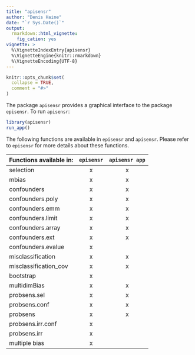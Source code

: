 ```yaml
---
title: "apisensr"
author: "Denis Haine"
date: "`r Sys.Date()`"
output:
  rmarkdown::html_vignette:
    fig_cation: yes
vignette: >
  %\VignetteIndexEntry{apisensr}
  %\VignetteEngine{knitr::rmarkdown}
  %\VignetteEncoding{UTF-8}
---
```


```r
knitr::opts_chunk$set(
  collapse = TRUE,
  comment = "#>"
)
```

The package `apisensr` provides a graphical interface to the package `episensr`.
To run `apisensr`:

```r
library(apisensr)
run_app()
```

The following functions are available in `episensr` and `apisensr`. Please refer
to `episensr` for more details about these functions.

| Functions available in: | `episensr` | `apisensr app` |
|-------------------------|:----------:|:--------------:|
| selection               | x          | x              |
| mbias                   | x          | x              |
| confounders             | x          | x              |
| confounders.poly        | x          | x              |
| confounders.emm         | x          | x              |
| confounders.limit       | x          | x              |
| confounders.array       | x          | x              |
| confounders.ext         | x          | x              |
| confounders.evalue      | x          |                |
| misclassification       | x          | x              |
| misclassification_cov   | x          | x              |
| bootstrap               | x          |                |
| multidimBias            | x          | x              |
| probsens.sel            | x          | x              |
| probsens.conf           | x          | x              |
| probsens                | x          | x              |
| probsens.irr.conf       | x          |                |
| probsens.irr            | x          |                |
| multiple bias           | x          |                |
